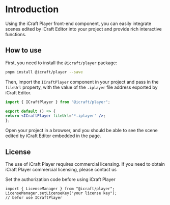 # Introduction

Using the iCraft Player front-end component, you can easily integrate scenes edited by iCraft Editor into your project and provide rich interactive functions.
## How to use

First, you need to install the `@icraft/player` package:

```bash
pnpm install @icraft/player --save
```

Then, import the `ICraftPlayer` component in your project and pass in the `fileUrl` property, with the value of the `.iplayer` file address exported by iCraft Editor.

```jsx
import { ICraftPlayer } from "@icraft/player";

export default () => {
return <ICraftPlayer fileUrl='*.iplayer' />;
};
```

Open your project in a browser, and you should be able to see the scene edited by iCraft Editor embedded in the page.

## License
The use of iCraft Player requires commercial licensing. If you need to obtain iCraft Player commercial licensing, please contact us

Set the authorization code before using iCraft Player

```tsx
import { LicenseManager } from "@icraft/player";
LicenseManager.setLicenseKey("your license key");
// befor use ICraftPlayer
```

